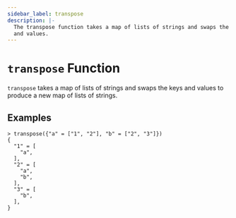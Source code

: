 ```yaml
---
sidebar_label: transpose
description: |-
  The transpose function takes a map of lists of strings and swaps the keys
  and values.
---
```


# `transpose` Function

`transpose` takes a map of lists of strings and swaps the keys and values
to produce a new map of lists of strings.

## Examples

```
> transpose({"a" = ["1", "2"], "b" = ["2", "3"]})
{
  "1" = [
    "a",
  ],
  "2" = [
    "a",
    "b",
  ],
  "3" = [
    "b",
  ],
}
```
